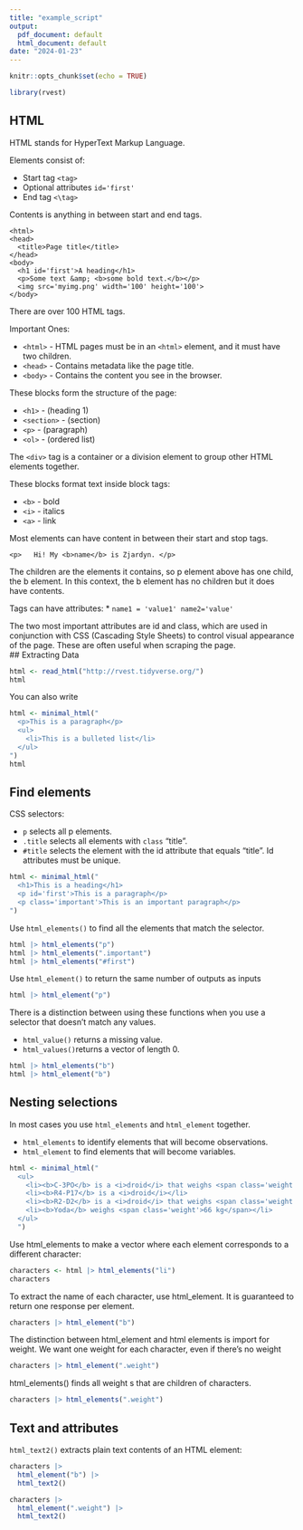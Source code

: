 ```yaml
---
title: "example_script"
output:
  pdf_document: default
  html_document: default
date: "2024-01-23"
---
```


```r
knitr::opts_chunk$set(echo = TRUE)
```

```r
library(rvest)
```

## HTML

HTML stands for HyperText Markup Language.

Elements consist of:

* Start tag `<tag>` 
* Optional attributes `id='first'`
* End tag `<\tag>` 

Contents is anything in between start and end tags.

```
<html>
<head>
  <title>Page title</title>
</head>
<body>
  <h1 id='first'>A heading</h1>
  <p>Some text &amp; <b>some bold text.</b></p>
  <img src='myimg.png' width='100' height='100'>
</body>
```
There are over 100 HTML tags. 

Important Ones: 

* `<html>` - HTML pages must be in an `<html>` element, and it must have two children.
* `<head>` - Contains metadata like the page title.
* `<body>` - Contains the content you see in the browser. 

These blocks form the structure of the page:

* `<h1> ` - (heading 1) 
* `<section>` - (section) 
* `<p>`  - (paragraph) 
* `<ol>` - (ordered list) 

The `<div> ` tag is a container or a division element to group other HTML elements together.

These blocks format text inside block tags:

* `<b>` - bold
* `<i>` - italics
* `<a>` - link 

Most elements can have content in between their start and stop tags. 

`<p>
  Hi! My <b>name</b> is Zjardyn.
</p>
`

The children are the elements it contains, so p element above has one child, the b element.
In this context, the b element has no children but it does have contents. 

Tags can have attributes:
* `name1 = 'value1' name2='value'`

The two most important attributes are id and class, which are used in conjunction with CSS (Cascading Style Sheets)  to control visual appearance of the page. These are often useful when scraping the page.   
## Extracting Data

```r
html <- read_html("http://rvest.tidyverse.org/")
html
```

You can also write 

```r
html <- minimal_html("
  <p>This is a paragraph</p>
  <ul>
    <li>This is a bulleted list</li>
  </ul>
")
html
```

## Find elements

CSS selectors:

* `p` selects all p elements. 
* `.title` selects all elements with `class` "title".
* `#title` selects the element with the id attribute that equals "title". Id attributes must be unique.

```r
html <- minimal_html("
  <h1>This is a heading</h1>
  <p id='first'>This is a paragraph</p>
  <p class='important'>This is an important paragraph</p>
")
```

Use `html_elements()` to find all the elements that match the selector. 
 
```r
html |> html_elements("p")
html |> html_elements(".important")
html |> html_elements("#first")
```

Use `html_element()` to return the same number of outputs as inputs

```r
html |> html_element("p")
```

There is a distinction between using these functions when you use a selector that doesn't match any values.

* `html_value()` returns a missing value. 
* `html_values()`returns a vector of length 0. 

```r
html |> html_elements("b")
html |> html_element("b")
```

## Nesting selections

In most cases you use `html_elements` and `html_element` together.

* `html_elements` to identify elements that will become observations.
* `html_element` to find elements that will become variables.

```r
html <- minimal_html("
  <ul>
    <li><b>C-3PO</b> is a <i>droid</i> that weighs <span class='weight'>167 kg</span></li>
    <li><b>R4-P17</b> is a <i>droid</i></li>
    <li><b>R2-D2</b> is a <i>droid</i> that weighs <span class='weight'>96 kg</span></li>
    <li><b>Yoda</b> weighs <span class='weight'>66 kg</span></li>
  </ul>
  ")
```


Use html_elements to make a vector where each element corresponds to a different character:
```r
characters <- html |> html_elements("li")
characters
```

To extract the name of each character, use html_element. It is guaranteed to return one response per element.

```r
characters |> html_element("b")
```

The distinction between html_element and html elements is import for weight. We want one weight for each character, even if there's no weight <span> 
```r
characters |> html_element(".weight")
```

html_elements() finds all weight <span>s that are children of characters. 

```r
characters |> html_elements(".weight")
```

## Text and attributes
 
`html_text2()` extracts plain text contents of an HTML element:
```r
characters |> 
  html_element("b") |> 
  html_text2()

characters |> 
  html_element(".weight") |> 
  html_text2()
```



